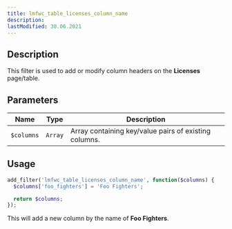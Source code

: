 ```yaml
---
title: lmfwc_table_licenses_column_name
description:
lastModified: 30.06.2021
---
```


## Description

This filter is used to add or modify column headers on the **Licenses**
page/table.

## Parameters

Name | Type | Description
--- | --- | ---
`$columns` | `Array` | Array containing key/value pairs of existing columns.

## Usage

```php
add_filter('lmfwc_table_licenses_column_name', function($columns) {
  $columns['foo_fighters'] = 'Foo Fighters';

  return $columns;
});
```

This will add a new column by the name of **Foo Fighters**.

